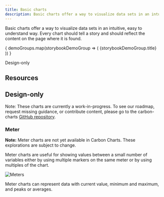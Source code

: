 ```yaml
---
title: Basic charts
description: Basic charts offer a way to visualize data sets in an intuitive, easy to understand way
---
```


<PageDescription>

Basic charts offer a way to visualize data sets in an intuitive, easy to understand way. Every chart should tell a story and should reflect the content on the page where it is found.

</PageDescription>




<AnchorLinks>
  {
    demoGroups.map(storybookDemoGroup => (
      <AnchorLink>{storybookDemoGroup.title}</AnchorLink>
    ))
  }

  <AnchorLink>Design-only</AnchorLink>
</AnchorLinks>

## Resources

<Row className="resource-card-group">
  <Column colMd={4} colLg={4} noGutterSm>
    <ResourceCard
      subTitle="Carbon Charts demo site"
      href="https://carbon-design-system.github.io/carbon-charts/"
    >
      <MdxIcon name="codesandbox" />
    </ResourceCard>
  </Column>
</Row>

<AllDemos />

## Design-only

<InlineNotification>

Note: These charts are currently a work-in-progress. To see our roadmap, request missing guidance, or contribute content, please go to the carbon-charts [GitHub repository](https://github.com/carbon-design-system/carbon-charts).

</InlineNotification>


### Meter

<InlineNotification>

**Note:** Meter charts are not yet available in Carbon Charts. These explorations are subject to change.

</InlineNotification>

Meter charts are useful for showing values between a small number of variables either by using multiple markers on the same meter or by using multiples of the chart.

<Row>
<Column colMd={4} colLg={4}>

![Meters](images/charts-basic-meter.png)

<Caption>
Meter charts can represent data with current value, minimum and maximum, and peaks or averages.
</Caption>
</Column>
</Row>
